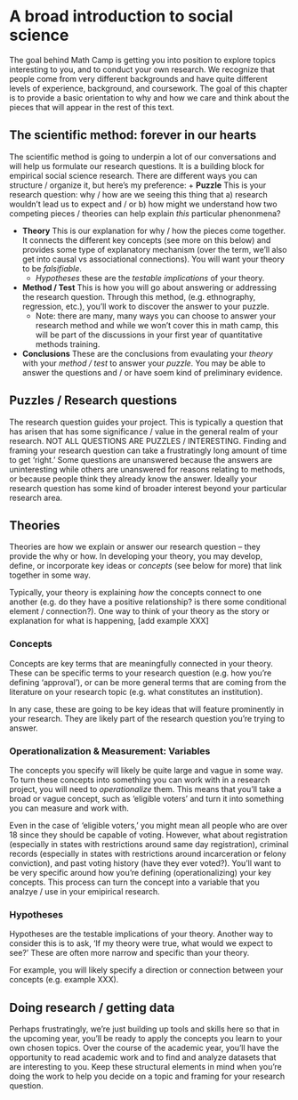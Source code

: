 # A broad introduction to social science
The goal behind Math Camp is getting you into position to explore topics interesting to you, and to conduct your own research. We recognize that people come from very different backgrounds and have quite different levels of experience, background, and coursework. The goal of this chapter is to provide a basic orientation to why and how we care and think about the pieces that will appear in the rest of this text. 

## The scientific method: forever in our hearts
The scientific method is going to underpin a lot of our conversations and will help us formulate our research questions. It is a building block for empirical social science research. There are different ways you can structure / organize it, but here's my preference:
+ **Puzzle** This is your research question: why / how are we seeing this thing that a) research wouldn't lead us to expect and / or b) how might we understand how two competing pieces / theories can help explain *this* particular phenonmena? 

+ **Theory** This is our explanation for why / how the pieces come together. It connects the different key concepts (see more on this below) and provides some type of explanatory mechanism (over the term, we'll also get into causal vs associational connections). You will want your theory to be *falsifiable*. 
  + *Hypotheses* these are the *testable implications* of your theory. 

+ **Method / Test** This is how you will go about answering or addressing the research question. Through this method, (e.g. ethnography, regression, etc.), you'll work to discover the answer to your puzzle. 
  + Note: there are many, many ways you can choose to answer your research method and while we won't cover this in math camp, this will be part of the discussions in your first year of quantitative methods training. 

+ **Conclusions** These are the conclusions from evaulating your *theory* with your *method / test* to answer your *puzzle*. You may be able to answer the questions and / or have soem kind of preliminary evidence. 

## Puzzles / Research questions
The research question guides your project. This is typically a question that has arisen that has some significance / value in the general realm of your research. NOT ALL QUESTIONS ARE PUZZLES / INTERESTING. Finding and framing your research question can take a frustratingly long amount of time to get 'right.' Some questions are unanswered because the answers are uninteresting while others are unanswered for reasons relating to methods, or because people think they already know the answer. Ideally your research question has some kind of broader interest beyond your particular research area. 

## Theories
Theories are how we explain or answer our research question -- they provide the why or how. In developing your theory, you may develop, define, or incorporate key ideas or *concepts* (see below for more) that link together in some way. 

Typically, your theory is explaining *how* the concepts connect to one another (e.g. do they have a positive relationship? is there some conditional element / connection?). One way to think of your theory as the story or explanation for what is happening, [add example XXX]


### Concepts
Concepts are key terms that are meaningfully connected in your theory. These can be specific terms to your research question (e.g. how you're defining 'approval'), or can be more general terms that are coming from the literature on your research topic (e.g. what constitutes an institution). 

In any case, these are going to be key ideas that will feature prominently in your research. They are likely part of the research question you're trying to answer. 


### Operationalization & Measurement: Variables
The concepts you specify will likely be quite large and vague in some way. To turn these concepts into something you can work with in a research project, you will need to *operationalize* them. This means that you'll take a broad or vague concept, such as 'eligible voters' and turn it into something you can measure and work with. 

Even in the case of 'eligible voters,' you might mean all people who are over 18 since they should be capable of voting. However, what about registration (especially in states with restrictions around same day registration),  criminal records (especially in states with restrictions around incarceration or felony conviction), and past voting history (have they ever voted?). You'll want to be very specific around how you're defining (operationalizing) your key concepts. This process can turn the concept into a variable that you analzye / use in your emipirical research. 

### Hypotheses  
Hypotheses are the testable implications of your theory. Another way to consider this is to ask, 'If my theory were true, what would we expect to see?' These are often more narrow and specific than your theory. 

For example, you will likely specify a direction or connection between your concepts (e.g. example XXX). 

## Doing research / getting data 
Perhaps frustratingly, we're just building up tools and skills here so that in the upcoming year, you'll be ready to apply the concepts you learn to your own chosen topics. Over the course of the academic year, you'll have the opportunity to read academic work and to find and analyze datasets that are interesting to you. Keep these structural elements in mind when you're doing the work to help you decide on a topic and framing for your research question. 

